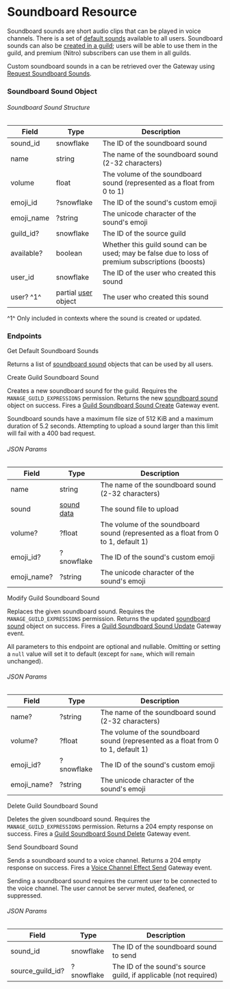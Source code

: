 # Soundboard Resource

Soundboard sounds are short audio clips that can be played in voice channels.
There is a set of [default sounds](#get-default-soundboard-sounds) available to all users. Soundboard sounds can also be [created in a guild](#create-guild-soundboard-sound); users will be able to use them in the guild, and premium (Nitro) subscribers can use them in all guilds.

Custom soundboard sounds in a can be retrieved over the Gateway using [Request Soundboard Sounds](/topics/gateway-events#request-soundboard-sounds).

### Soundboard Sound Object

###### Soundboard Sound Structure

| Field      | Type                                               | Description                                                                                      |
| ---------- | -------------------------------------------------- | ------------------------------------------------------------------------------------------------ |
| sound_id   | snowflake                                          | The ID of the soundboard sound                                                                   |
| name       | string                                             | The name of the soundboard sound (2-32 characters)                                               |
| volume     | float                                              | The volume of the soundboard sound (represented as a float from 0 to 1)                          |
| emoji_id   | ?snowflake                                         | The ID of the sound's custom emoji                                                               |
| emoji_name | ?string                                            | The unicode character of the sound's emoji                                                       |
| guild_id?  | snowflake                                          | The ID of the source guild                                                                       |
| available? | boolean                                            | Whether this guild sound can be used; may be false due to loss of premium subscriptions (boosts) |
| user_id    | snowflake                                          | The ID of the user who created this sound                                                        |
| user? ^1^  | partial [user](/resources/user#user-object) object | The user who created this sound                                                                  |

^1^ Only included in contexts where the sound is created or updated.

### Endpoints

<RouteHeader method="GET" url="/soundboard-default-sounds">
  Get Default Soundboard Sounds
</RouteHeader>

Returns a list of [soundboard sound](#soundboard-sound-object) objects that can be used by all users.

<RouteHeader method="POST" url="/guilds/{guild.id}/soundboard-sounds" supportsAuditReason>
  Create Guild Soundboard Sound
</RouteHeader>

Creates a new soundboard sound for the guild. Requires the `MANAGE_GUILD_EXPRESSIONS` permission. Returns the new [soundboard sound](#soundboard-sound-object) object on success. Fires a [Guild Soundboard Sound Create](/topics/gateway-events#guild-soundboard-sound-create) Gateway event.

<Alert type="warn">

Soundboard sounds have a maximum file size of 512 KiB and a maximum duration of 5.2 seconds. Attempting to upload a sound larger than this limit will fail with a 400 bad request.

</Alert>

###### JSON Params

| Field       | Type                              | Description                                                                        |
| ----------- | --------------------------------- | ---------------------------------------------------------------------------------- |
| name        | string                            | The name of the soundboard sound (2-32 characters)                                 |
| sound       | [sound data](/reference#cdn-data) | The sound file to upload                                                           |
| volume?     | ?float                            | The volume of the soundboard sound (represented as a float from 0 to 1, default 1) |
| emoji_id?   | ?snowflake                        | The ID of the sound's custom emoji                                                 |
| emoji_name? | ?string                           | The unicode character of the sound's emoji                                         |

<RouteHeader method="PATCH" url="/guilds/{guild.id}/soundboard-sounds/{sound.id}" supportsAuditReason>
  Modify Guild Soundboard Sound
</RouteHeader>

Replaces the given soundboard sound. Requires the `MANAGE_GUILD_EXPRESSIONS` permission. Returns the updated [soundboard sound](#soundboard-sound-object) object on success. Fires a [Guild Soundboard Sound Update](/topics/gateway-events#guild-soundboard-sound-update) Gateway event.

<Alert type="info">

All parameters to this endpoint are optional and nullable. Omitting or setting a `null` value will set it to default (except for `name`, which will remain unchanged).

</Alert>

###### JSON Params

| Field       | Type       | Description                                                                        |
| ----------- | ---------- | ---------------------------------------------------------------------------------- |
| name?       | ?string    | The name of the soundboard sound (2-32 characters)                                 |
| volume?     | ?float     | The volume of the soundboard sound (represented as a float from 0 to 1, default 1) |
| emoji_id?   | ?snowflake | The ID of the sound's custom emoji                                                 |
| emoji_name? | ?string    | The unicode character of the sound's emoji                                         |

<RouteHeader method="DELETE" url="/guilds/{guild.id}/soundboard-sounds/{sound.id}" supportsAuditReason>
  Delete Guild Soundboard Sound
</RouteHeader>

Deletes the given soundboard sound. Requires the `MANAGE_GUILD_EXPRESSIONS` permission. Returns a 204 empty response on success. Fires a [Guild Soundboard Sound Delete](/topics/gateway-events#guild-soundboard-sound-delete) Gateway event.

<RouteHeader method="POST" url="/channels/{channel.id}/send-soundboard-sound">
  Send Soundboard Sound
</RouteHeader>

Sends a soundboard sound to a voice channel. Returns a 204 empty response on success. Fires a [Voice Channel Effect Send](/topics/gateway-events#voice-channel-effect-send) Gateway event.

<Alert type="info">

Sending a soundboard sound requires the current user to be connected to the voice channel. The user cannot be server muted, deafened, or suppressed.

</Alert>

###### JSON Params

| Field            | Type       | Description                                                      |
| ---------------- | ---------- | ---------------------------------------------------------------- |
| sound_id         | snowflake  | The ID of the soundboard sound to send                           |
| source_guild_id? | ?snowflake | The ID of the sound's source guild, if applicable (not required) |
